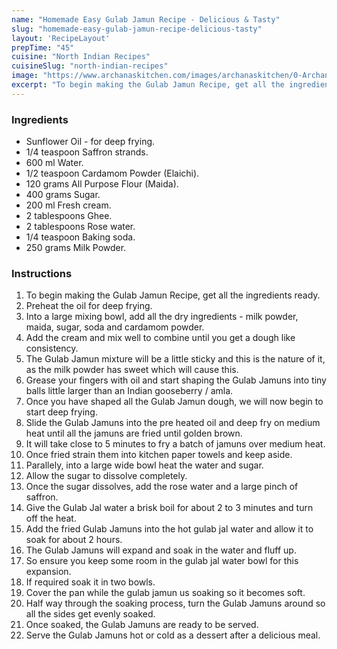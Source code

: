 ---
name: "Homemade Easy Gulab Jamun Recipe - Delicious & Tasty"
slug: "homemade-easy-gulab-jamun-recipe-delicious-tasty"
layout: 'RecipeLayout'
prepTime: "45"
cuisine: "North Indian Recipes"
cuisineSlug: "north-indian-recipes"
image: "https://www.archanaskitchen.com/images/archanaskitchen/0-Archanas-Kitchen-Recipes/2020/Milk_Powder_Gulab_Jamun_Recipe_Video_5_1600.jpg"
excerpt: "To begin making the Gulab Jamun Recipe, get all the ingredients ready"
---

### Ingredients

- Sunflower Oil - for deep frying.
- 1/4 teaspoon Saffron strands.
- 600 ml Water.
- 1/2 teaspoon Cardamom Powder (Elaichi).
- 120 grams All Purpose Flour (Maida).
- 400 grams Sugar.
- 200 ml Fresh cream.
- 2 tablespoons Ghee.
- 2 tablespoons Rose water.
- 1/4 teaspoon Baking soda.
- 250 grams Milk Powder.

### Instructions

1. To begin making the Gulab Jamun Recipe, get all the ingredients ready.
1. Preheat the oil for deep frying.
1. Into a large mixing bowl, add all the dry ingredients - milk powder, maida, sugar, soda and cardamom powder.
1. Add the cream and mix well to combine until you get a dough like consistency.
1. The Gulab Jamun mixture will be a little sticky and this is the nature of it, as the milk powder has sweet which will cause this.
1. Grease your fingers with oil and start shaping the Gulab Jamuns into tiny balls little larger than an Indian gooseberry / amla.
1. Once you have shaped all the Gulab Jamun dough, we will now begin to start deep frying.
1. Slide the Gulab Jamuns into the pre heated oil and deep fry on medium heat until all the jamuns are fried until golden brown.
1. It will take close to 5 minutes to fry a batch of jamuns over medium heat.
1. Once fried strain them into kitchen paper towels and keep aside.
1. Parallely, into a large wide bowl heat the water and sugar.
1. Allow the sugar to dissolve completely.
1. Once the sugar dissolves, add the rose water and a large pinch of saffron.
1. Give the Gulab Jal water a brisk boil for about 2 to 3 minutes and turn off the heat.
1. Add the fried Gulab Jamuns into the hot gulab jal water and allow it to soak for about 2 hours.
1. The Gulab Jamuns will expand and soak in the water and fluff up.
1. So ensure you keep some room in the gulab jal water bowl for this expansion.
1.  If required soak it in two bowls.
1. Cover the pan while the gulab jamun us soaking so it becomes soft.
1. Half way through the soaking process, turn the Gulab Jamuns around so all the sides get evenly soaked.
1. Once soaked, the Gulab Jamuns are ready to be served.
1. Serve the Gulab Jamuns hot or cold as a dessert after a delicious meal.
